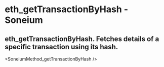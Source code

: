 # eth_getTransactionByHash - Soneium

## eth_getTransactionByHash. Fetches details of a specific transaction using its hash.


<SoneiumMethod_getTransactionByHash />
